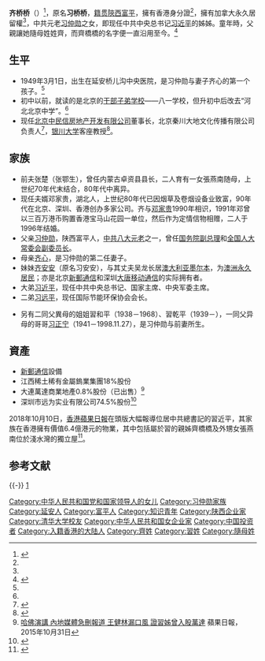 {{Infobox person
| 姓名       = 齐桥桥
| 图像       = 
| 图像替代   = 
| 图像说明   = 
| 读音       = 
| 罗马拼音   = Qi Qiaoqiao
| 英文名     = 
| 性别       = 女
| 出生名     = 习桥桥
| 出生日期   = {{Birth date and age|1949|3|1}}
| 出生地点   = {{CHN-1928}}[[陕西省_(中华民国)|陕西省]][[延安縣|延安縣]]延安中央醫院
| 逝世日期   = <!-- {{Death date and age|YYYY|MM|DD|YYYY|MM|DD}}（死亡在前，出生在后） -->
| 逝世地点   = 
| 居住地     = 
| 国籍       = {{CHN-HKG}}
| 永久居留权  = {{CAN}}
| 别名       = 
| 籍贯       = [[陕西省|陝西]][[富平县|富平]]
| 民族       = 
| 语言       = 
| 教育程度   = 
| 母校       = 
| 职业       = 
| 活跃时期   = 
| 知名原因   = 
| 家乡       = 
| 政党       = 
| 宗教信仰   = 
| 配偶       = {{plainlist|
* 张楚又名张鄂生（1970年代－1980年代）
* {{Marriage|[[邓家贵|邓家贵]]|1996年}}
}}
| 伴侣       = 
| 儿女       = [[张燕南|张燕南]]（女）
| 父母       = {{plainlist|
* [[习仲勋|习仲勋]]（父）
* [[齐心|齐心]]（母）
}}
| 亲属       = {{plainlist|
* [[习近平|习近平]]（弟）
* [[习远平|习远平]]（弟）
}}
| module     = 
}}
'''齐桥桥'''（{{bd|1949年|3月1日|catIdx=Q齐}}）<ref name="qqq">{{cite web |author=王思翔 |url=http://agzy.youth.cn/xzx/hyhn/200911/t20091104_1068695_3.htm |title=齐桥桥：为什么姓齐不姓习 |publisher=Agzy.youth.cn |date=2009-11-04 |accessdate=2017-08-14 |archive-url=https://web.archive.org/web/20170816055126/http://agzy.youth.cn/xzx/hyhn/200911/t20091104_1068695_3.htm |archive-date=2017-08-16 |dead-url=yes }}</ref>，原名'''习桥桥'''，[[籍贯|籍贯]][[陕西省|陝西]][[富平县|富平]]，擁有香港身分證<ref name="q"/>，擁有加拿大永久居留權<ref name="q"/>，中共元老[[习仲勋|习仲勋]]之女，即现任中共中央总书记[[习近平|习近平]]的姊姊。童年時，父親讓她隨母姓姓齊，而齊橋橋的名字便一直沿用至今。<ref>{{cite web |url=http://dangshi.people.com.cn/BIG5/n/2015/0626/c85037-27211582.html |title=習仲勛讓女兒改隨母姓 |publisher=Dangshi.people.com.cn |date=2015-06-26 |accessdate=2017-08-14 |archive-date=2020-11-07 |archive-url=https://web.archive.org/web/20201107114643/http://dangshi.people.com.cn/BIG5/n/2015/0626/c85037-27211582.html |dead-url=no }}</ref>

== 生平 ==
* 1949年3月1日，出生在延安桥儿沟中央医院，是习仲勋与妻子齐心的第一个孩子。<ref name=qqq/>
* 初中以前，就读的是北京的[[干部子弟学校|干部子弟学校]]——八一学校，但升初中后改去“河北北京中学”。<ref name=qqq/>
* 现任[[北京中民信房地产开发有限公司|北京中民信房地产开发有限公司]]董事长，北京秦川大地文化传播有限公司负责人<ref>{{Cite web |url=http://www.qiye.la/1101022794568/ |title=北京秦川大地文化传播有限公司 注册资料 |access-date=2010-03-08 |archive-date=2013-02-01 |archive-url=https://web.archive.org/web/20130201051145/http://www.qiye.la/1101022794568/ |dead-url=yes }}</ref>，[[银川大学|银川大学]]客座教授<ref name=zmx>{{Cite web |url=http://www.ycu.com.cn/szdw/html/?107.html |title=齐桥桥银川大学客座教授 |access-date=2010-03-09 |archive-date=2009-06-16 |archive-url=https://web.archive.org/web/20090616101659/http://www.ycu.com.cn/szdw/html/?107.html |dead-url=yes }}</ref>。

== 家族 ==

* 前夫张楚（张鄂生），曾任内蒙古卓资县县长，二人育有一女張燕南随母，上世纪70年代末结合，80年代中离异。
* 现任夫婿邓家贵，湖北人，上世纪80年代已因烟草及卷烟设备业致富，90年代在北京、深圳、香港创办多家公司。齐与[[邓家贵|邓家贵]]1990年相识，1991年邓曾以三百万港币购置香港宝马山花园一单位，然后作为定情信物相赠，二人于1996年结婚。
* 父亲[[习仲勋|习仲勋]]，陕西富平人，[[中共八大元老|中共八大元老]]之一，曾任[[国务院副总理|国务院副总理]]和[[全国人大常委会副委员长|全国人大常委会副委员长]]。
* 母亲[[齐心|齐心]]，是习仲勋的第二任妻子。
* 妹妹[[齐安安|齐安安]]（原名习安安），与其丈夫吴龙长居[[澳大利亚|澳大利亚]][[墨尔本|墨尔本]]，为[[澳洲永久居民|澳洲永久居民]]；亦是北京[[新郵通信|新郵通信]]和深圳[[大唐移动通信|大唐移动通信]]的实际拥有者。
* 大弟[[习近平|习近平]]，现任中共中央总书记、国家主席、中央军委主席。
* 二弟[[习远平|习远平]]，现任国际节能环保协会会长。

* 另有二同父異母的姐姐習和平（1938－1968）、習乾平（1939－），一同父异母的哥哥[[习正宁|习正宁]]（1941－1998.11.27），是习仲勋与前妻所生。

== 資產 ==
*[[新郵通信|新郵通信]]設備
*江西稀土稀有金屬鎢業集團18%股份
*大連萬達商業地產0.8%股份（已出售）<ref>[http://hk.apple.nextmedia.com/international/art/20151031/19354658 哈佛演講 內地媒體急刪報道 王健林漏口風 證習姊曾入股萬達] {{Wayback|url=http://hk.apple.nextmedia.com/international/art/20151031/19354658 |date=20170929170550 }} 蘋果日報，2015年10月31日</ref>
*深圳市远为实业有限公司74.5%股份<ref>{{cite web|url=http://app01.szaic.gov.cn/aiceqmis.webui/WebPages/Search/frmEntDetailPage.aspx?id=e6064b536ffe4124977f1c3448ce7dbd&entName=%u6df1%u5733%u5e02%u8fdc%u4e3a%u5b9e%u4e1a%u6709%u9650%u516c%u53f8&entRegNO=440301102715275|title=深圳市市场监督管理局 >> 深圳市远为实业有限公司 的股东信息|publisher=App01.szaic.gov.cn|date=|accessdate=2017-08-14}}{{dead link|date=2018年5月 |bot=InternetArchiveBot |fix-attempted=yes }}</ref>

2018年10月10日，[[香港|香港]][[蘋果日報_(香港)|蘋果日報]]在頭版大幅報導位居中共總書記的習近平，其家族在香港擁有價值6.4億港元的物業，其中包括屬於習的親姊齊橋橋及外甥女張燕南位於淺水灣的獨立屋<ref name="q">{{cite web |url=https://hk.news.appledaily.com/local/daily/article/20181010/20518828 |title=習家族6億港物業曝光 香港大陸化 太子黨「撤資」 |publisher=[[蘋果日報_(香港)|蘋果日報]] |date=2018-10-10 |access-date=2018-10-11 |archive-date=2018-10-11 |archive-url=https://web.archive.org/web/20181011115610/https://hk.news.appledaily.com/local/daily/article/20181010/20518828 |dead-url=no }}</ref>。

== 参考文献 ==
{{reflist}}
{{-}}
[http://www.iask.ca/news/canada/2015/08/343033.html]{{Wayback|url=http://www.iask.ca/news/canada/2015/08/343033.html |date=20201101070629 }}

{{习近平家系}}
{{习近平}}
{{Authority control}}
{{DEFAULTSORT:Q}}
[[Category:中华人民共和国党和国家领导人的女儿|Category:中华人民共和国党和国家领导人的女儿]]
[[Category:习仲勋家族|Category:习仲勋家族]]
[[Category:延安人|Category:延安人]]
[[Category:富平人|Category:富平人]]
[[Category:知识青年|Category:知识青年]]
[[Category:陕西企业家|Category:陕西企业家]]
[[Category:清华大学校友|Category:清华大学校友]]
[[Category:中华人民共和国女企业家|Category:中华人民共和国女企业家]]
[[Category:中国投资者|Category:中国投资者]]
[[Category:入籍香港的大陆人|Category:入籍香港的大陆人]]
[[Category:齊姓|Category:齊姓]]
[[Category:習姓|Category:習姓]]
[[Category:隨母姓|Category:隨母姓]]